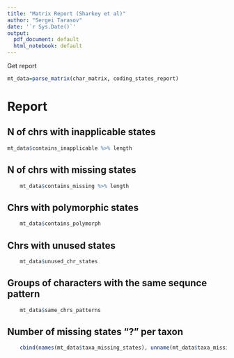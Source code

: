 ```yaml
---
title: "Matrix Report (Sharkey et al)"
author: "Sergei Tarasov"
date: '`r Sys.Date()`'
output:
  pdf_document: default
  html_notebook: default
---
```


Get report
```r
mt_data=parse_matrix(char_matrix, coding_states_report)
```

    
# Report    


## N of chrs with inapplicable states
```r
mt_data$contains_inapplicable %>% length
```

## N of chrs with missing states
```r
    
    mt_data$contains_missing %>% length
```

## Chrs with polymorphic states
```r

    mt_data$contains_polymorph
```

## Chrs with unused states
```r

    mt_data$unused_chr_states
```

## Groups of characters with the same sequnce pattern
```r

    mt_data$same_chrs_patterns
```

## Number of missing states "?" per taxon
```r

    cbind(names(mt_data$taxa_missing_states), unname(mt_data$taxa_missing_states))
```

